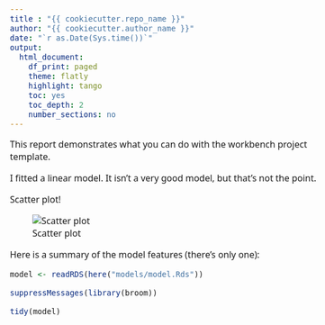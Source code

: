 ```yaml
---
title : "{{ cookiecutter.repo_name }}"
author: "{{ cookiecutter.author_name }}"
date: "`r as.Date(Sys.time())`"
output:
  html_document:
    df_print: paged
    theme: flatly
    highlight: tango
    toc: yes
    toc_depth: 2
    number_sections: no
---
```

<style>
body{
  font-family: Segoe UI;
  font-size: 12pt;
}
</style>

This report demonstrates what you can do with the workbench project template.

I fitted a linear model. It isn't a very good model, but that's not the point.

Scatter plot!

![Scatter plot](../figures/scatter_plot.png)

Here is a summary of the model features (there's only one):

```r

model <- readRDS(here("models/model.Rds"))

suppressMessages(library(broom))

tidy(model)

```
